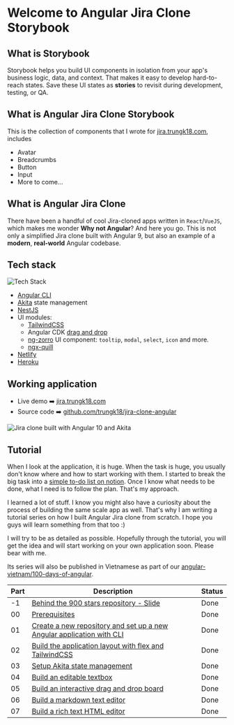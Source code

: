 <Meta title="Introduction" />

# Welcome to Angular Jira Clone Storybook

## What is Storybook

Storybook helps you build UI components in isolation from your app's business logic, data, and context.
That makes it easy to develop hard-to-reach states. Save these UI states as **stories** to revisit during development, testing, or QA.

## What is Angular Jira Clone Storybook

This is the collection of components that I wrote for [jira.trungk18.com][jira], includes

- Avatar
- Breadcrumbs
- Button
- Input
- More to come...

## What is Angular Jira Clone

There have been a handful of cool Jira-cloned apps written in `React`/`VueJS`, which makes me wonder **Why not Angular**? And here you go.
This is not only a simplified Jira clone built with Angular 9, but also an example of a **modern**, **real-world** Angular codebase.

## Tech stack

![Tech Stack][stack]

- [Angular CLI][cli]
- [Akita][akita] state management
- [NestJS][nestjs]
- UI modules:
  - [TailwindCSS][tailwind]
  - Angular CDK [drag and drop][cdkdrag]
  - [ng-zorro][ng-zorro] UI component: `tooltip`, `modal`, `select`, `icon` and more.
  - [ngx-quill][quill]
- [Netlify][netlify]
- [Heroku][heroku]

[cli]: https://cli.angular.io/
[akita]: https://datorama.github.io/akita/
[nestjs]: https://nestjs.com/
[tailwind]: https://tailwindcss.com/
[cdkdrag]: https://material.angular.io/cdk/drag-drop/overview
[ng-zorro]: https://ng.ant.design/docs/introduce/en
[quill]: https://github.com/KillerCodeMonkey/ngx-quill
[netlify]: https://www.netlify.com/
[heroku]: https://www.heroku.com/

## Working application

- Live demo ➡️ [jira.trungk18.com][jira]
- Source code ➡️ [github.com/trungk18/jira-clone-angular][source]

![Jira clone built with Angular 10 and Akita][demo]

## Tutorial

When I look at the application, it is huge. When the task is huge, you usually don't know where and how to start working with them. I started to break the big task into a [simple to-do list on notion][todo-list]. Once I know what needs to be done, what I need is to follow the plan. That's my approach.

I learned a lot of stuff. I know you might also have a curiosity about the process of building the same scale app as well. That's why I am writing a tutorial series on how I built Angular Jira clone from scratch. I hope you guys will learn something from that too :)

I will try to be as detailed as possible. Hopefully through the tutorial, you will get the idea and will start working on your own application soon. Please bear with me.

Its series will also be published in Vietnamese as part of our [angular-vietnam/100-days-of-angular][100days].

| Part | Description                                                                     | Status |
| ---- | ------------------------------------------------------------------------------- | ------ |
| -1   | [Behind the 900 stars repository - Slide][part-1]                               | Done   |
| 00   | [Prerequisites][part00]                                                         | Done   |
| 01   | [Create a new repository and set up a new Angular application with CLI][part01] | Done   |
| 02   | [Build the application layout with flex and TailwindCSS][part02]                | Done   |
| 03   | [Setup Akita state management][part03]                                          | Done   |
| 04   | [Build an editable textbox][part04]                                             | Done   |
| 05   | [Build an interactive drag and drop board][part05]                              | Done   |
| 06   | [Build a markdown text editor][part06]                                          | Done   |
| 07   | [Build a rich text HTML editor][part07]                                         | Done   |

[part-1]: https://slides.com/tuantrungvo/behind-the-900-star-repository-jira-clone-angular
[part00]: https://trungk18.com/experience/angular-jira-clone-tutorial-00-prerequisites/
[part01]: https://trungk18.com/experience/angular-jira-clone-tutorial-01-planning-and-set-up/
[part02]: https://trungk18.com/experience/angular-jira-clone-tutorial-02-application-layout-tailwindcss-flex/
[part03]: https://trungk18.com/experience/angular-jira-clone-tutorial-03-akita-state-management/
[part04]: https://trungk18.com/experience/angular-jira-clone-tutorial-04-editable-textbox/
[part05]: https://trungk18.com/experience/angular-jira-clone-tutorial-05-interactive-drag-and-drop-board/
[part06]: https://trungk18.com/experience/angular-jira-clone-tutorial-06-angular-markdown-text-editor/
[part07]: https://trungk18.com/experience/angular-jira-clone-tutorial-07-rich-text-editor/
[todo-list]: https://www.notion.so/trungk18/Tasks-636be5c5c0dd4d8cab30808e4e41facc
[100days]: https://github.com/angular-vietnam/100-days-of-angular
[stack]: https://github.com/trungk18/jira-clone-angular/raw/master/frontend/src/assets/img/jira-clone-tech-stack.png
[demo]: https://github.com/trungk18/jira-clone-angular/raw/master/frontend/src/assets/img/jira-clone-angular-demo-trungk18.gif
[jira]: https://jira.trungk18.com/
[source]: https://github.com/trungk18/jira-clone-angular
